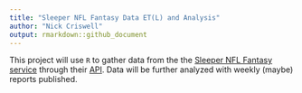 ```yaml
---
title: "Sleeper NFL Fantasy Data ET(L) and Analysis"
author: "Nick Criswell"
output: rmarkdown::github_document
---
```


This project will use `R` to gather data from the the [Sleeper NFL Fantasy service](https://sleeper.app/) through their [API](https://docs.sleeper.app). Data will be further analyzed with weekly (maybe) reports published. 

